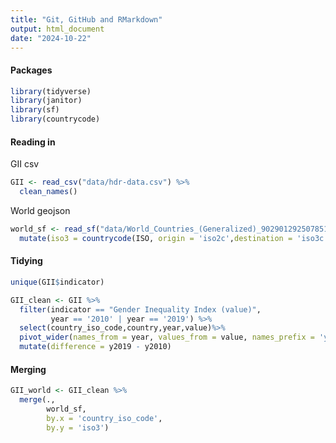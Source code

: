 ```yaml
---
title: "Git, GitHub and RMarkdown"
output: html_document
date: "2024-10-22"
---
```


#### Packages

```r
library(tidyverse)
library(janitor)
library(sf)
library(countrycode)
```

#### Reading in

GII csv

```r
GII <- read_csv("data/hdr-data.csv") %>%
  clean_names()
```

World geojson

```r
world_sf <- read_sf("data/World_Countries_(Generalized)_9029012925078512962.geojson") %>%
  mutate(iso3 = countrycode(ISO, origin = 'iso2c',destination = 'iso3c', nomatch = NA))
```

#### Tidying

```r
unique(GII$indicator) 

GII_clean <- GII %>%
  filter(indicator == "Gender Inequality Index (value)",
         year == '2010' | year == '2019') %>%
  select(country_iso_code,country,year,value)%>%
  pivot_wider(names_from = year, values_from = value, names_prefix = 'y') %>%
  mutate(difference = y2019 - y2010)
```

#### Merging

```r
GII_world <- GII_clean %>%
  merge(.,
        world_sf,
        by.x = 'country_iso_code',
        by.y = 'iso3')
```
